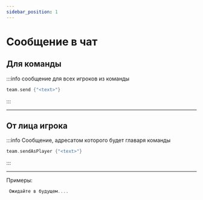 ```yaml
---
sidebar_position: 1
---
```


# Сообщение в чат

## Для команды

:::info сообщение для всех игроков из команды
```kts
team.send {"<text>"}
```
:::

---

## От лица игрока

:::info Сообщение, адресатом которого будет главаря команды
```kts
team.sendAsPlayer {"<text>"}
```
:::

---

Примеры:
```kts
 Ожидайте в будущем....
```
